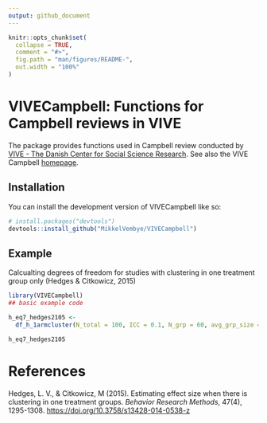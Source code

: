 ```yaml
---
output: github_document
---
```


<!-- README.md is generated from README.Rmd. Please edit that file -->

```r
knitr::opts_chunk$set(
  collapse = TRUE,
  comment = "#>",
  fig.path = "man/figures/README-",
  out.width = "100%"
)
```

# VIVECampbell:  Functions for Campbell reviews in VIVE

<!-- badges: start -->
<!-- badges: end -->

The package provides functions used in Campbell review conducted by [VIVE - The Danish Center for Social Science Research](https://www.vive.dk/en/). See also the VIVE Campbell [homepage](https://www.vive.dk/da/centre-og-netvaerk/campbell/).

## Installation

You can install the development version of VIVECampbell like so:

``` r

# install.packages("devtools")
devtools::install_github("MikkelVembye/VIVECampbell")

```

## Example

Calcualting degrees of freedom for studies with clustering in one treatment group only (Hedges & Citkowicz, 2015)

```r
library(VIVECampbell)
## basic example code

h_eq7_hedges2105 <- 
  df_h_1armcluster(N_total = 100, ICC = 0.1, N_grp = 60, avg_grp_size = 5)

h_eq7_hedges2105
```


# References

Hedges, L. V., & Citkowicz, M (2015). Estimating effect size when there is clustering in one treatment groups. *Behavior Research Methods*, 47(4), 1295-1308. <https://doi.org/10.3758/s13428-014-0538-z>

